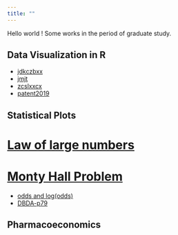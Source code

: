 ```yaml
---
title: ""
---
```


Hello world !
Some works in the period of graduate study.

## Data Visualization in R

- [jdkczbxx](https://mulifeng.github.io/jdkczbxx.html)
- [jmjt](https://mulifeng.github.io/jmjt.html)
- [zcslxxcx](https://mulifeng.github.io/zcslxxcx.html)
- [patent2019](https://mulifeng.github.io/patent2019.html)

## Statistical Plots

# [Law of large numbers](https://mulifeng.github.io/lawoflargenumbers.html)
# [Monty Hall Problem](https://mulifeng.github.io/Monty-Hall-Problem.html)
- [odds and log(odds)](https://mulifeng.github.io/odds-and-log-odds-.html)
- [DBDA-p79](https://mulifeng.github.io/geom_line-vs-geom_path.html)

## Pharmacoeconomics

